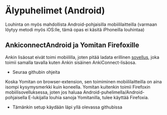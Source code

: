 # Älypuhelimet (Android) {#Mobiili}

Louhinta on myös mahdollista Android-pohjaisilla mobiililaitteilla (varmaan löytyy metodi myös iOS:lle, tämä opas ei käsitä iPhoneilla louhintaa) 

## AnkiconnectAndroid ja Yomitan Firefoxille

Ankin lisäosat eivät toimi mobiililla, joten pitää ladata erillinen [sovellus](https://github.com/KamWithK/AnkiconnectAndroid), joka toimii samalla tavalla kuten Ankin sisäinen AnkiConnect-lisäosa. 

- Seuraa githubin ohjeita

Koska Yomitan on browser-extension, sen toimiminen mobiililaitteilla on aina isompi kysymysmerkki kuin koneella. Yomitan kuitenkin toimii Firefoxin mobiilisovelluksessa, joten jos haluaa Android-puhelimella/Android-pohjaisella E-lukijalla louhia sanoja Yomitanilla, tulee käyttää Firefoxia. 

- Tämänkin setup käydään läpi yllä olevassa githubissa